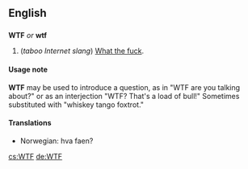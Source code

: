 ==English==
==={{initialism}}===
'''WTF''' ''or'' '''wtf'''

#(''taboo Internet slang'') [[What the fuck]].

====Usage note====
'''WTF''' may be used to introduce a question, as in "WTF are you talking about?" or as an interjection "WTF?  That's a load of bull!" Sometimes substituted with "whiskey tango foxtrot."

====Translations====
<!--Add ABBREVIATIONS here, where these exist.  Put the full form on the page for "what the fuck".-->
*Norwegian: hva faen?<!--provide an abbreviation, if one exists-->

[[cs:WTF]]
[[de:WTF]]